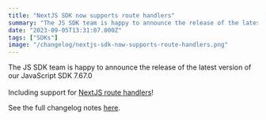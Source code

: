 ```yaml
---
title: "NextJS SDK now supports route handlers"
summary: "The JS SDK team is happy to announce the release of the latest version of our JavaScript SDK 7.67.0 Including support for NextJS route handlers ! See the..."
date: "2023-09-05T13:31:07.000Z"
tags: ["SDKs"]
image: "/changelog/nextjs-sdk-now-supports-route-handlers.png"
---
```


  The JS SDK team is happy to announce the release of the latest version of our JavaScript SDK 7.67.0\
\
Including support for [NextJS route handlers](https://nextjs.org/docs/app/building-your-application/routing/route-handlers)!

See the full changelog notes [here](https://github.com/getsentry/sentry-javascript/releases/tag/7.67.0).
